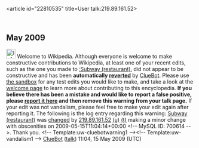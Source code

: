 <article id="22810535" title=User talk:219.89.161.52>
	<talkpage id="22810535" title="User talk:219.89.161.52">


== May 2009 ==
[[Image:Information.svg|left|25px]] Welcome to Wikipedia. Although everyone is welcome to make constructive contributions to Wikipedia, at least one of your recent edits, such as the one you made to [[:Subway (restaurant)]], did not appear to be constructive and has been '''automatically [[Help:Reverting|reverted]]''' by [[User:ClueBot|ClueBot]].  Please use [[Wikipedia:Sandbox|the sandbox]] for any test edits you would like to make, and take a look at the [[Wikipedia:Introduction|welcome page]] to learn more about contributing to this encyclopedia.  '''If you believe there has been a mistake and would like to report a false positive, please [[User:ClueBot/FalsePositives|report it here]] and then remove this warning from your talk page.'''  If your edit was not vandalism, please feel free to make your edit again after reporting it. The following is the log entry regarding this warning: [[Subway (restaurant)]] was [http://en.wikipedia.org/w/index.php?title=Subway+%28restaurant%29&amp;diff=290071574&amp;oldid=290067556 changed] by [[Special:Contributions/219.89.161.52|219.89.161.52]] [[User:219.89.161.52|(u)]] [[User talk:219.89.161.52|(t)]] making a minor change with obscenities on 2009-05-15T11:04:14+00:00 &lt;!-- MySQL ID: 700614 --&gt;. Thank you. &lt;!-- Template:uw-cluebotwarning1 --&gt;&lt;!-- Template:uw-vandalism1 --&gt; [[User:ClueBot|ClueBot]] ([[User talk:ClueBot|talk]]) 11:04, 15 May 2009 (UTC)
	</talkpage>
</article>